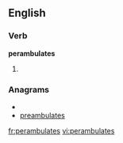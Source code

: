 ==English==

===Verb===
'''perambulates'''

# {{third-person singular of|[[perambulate]]}}

===Anagrams===
* {{alphagram|aabeelmprstu}}
* [[preambulates#English|preambulates]]

[[fr:perambulates]]
[[vi:perambulates]]